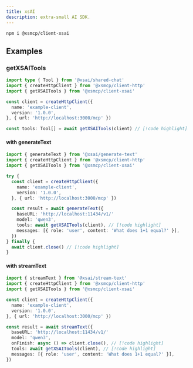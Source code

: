```yaml
---
title: xsAI
description: extra-small AI SDK.
---
```


```package-install
npm i @xsmcp/client-xsai
```

## Examples

### getXSAITools

```ts
import type { Tool } from '@xsai/shared-chat'
import { createHttpClient } from '@xsmcp/client-http'
import { getXSAITools } from '@xsmcp/client-xsai'

const client = createHttpClient({
  name: 'example-client',
  version: '1.0.0',
}, { url: 'http://localhost:3000/mcp' })

const tools: Tool[] = await getXSAITools(client) // [!code highlight]
```

#### with generateText

```ts
import { generateText } from '@xsai/generate-text'
import { createHttpClient } from '@xsmcp/client-http'
import { getXSAITools } from '@xsmcp/client-xsai'

try {
  const client = createHttpClient({
    name: 'example-client',
    version: '1.0.0',
  }, { url: 'http://localhost:3000/mcp' })

  const result = await generateText({
    baseURL: 'http://localhost:11434/v1/'
    model: 'qwen3',
    tools: await getXSAITools(client), // [!code highlight]
    messages: [{ role: 'user', content: 'What does 1+1 equal?' }],
  })
} finally {
  await client.close() // [!code highlight]
}
```

#### with streamText

```ts
import { streamText } from '@xsai/stream-text'
import { createHttpClient } from '@xsmcp/client-http'
import { getXSAITools } from '@xsmcp/client-xsai'

const client = createHttpClient({
  name: 'example-client',
  version: '1.0.0',
}, { url: 'http://localhost:3000/mcp' })

const result = await streamText({
  baseURL: 'http://localhost:11434/v1/'
  model: 'qwen3',
  onFinish: async () => client.close(), // [!code highlight]
  tools: await getXSAITools(client), // [!code highlight]
  messages: [{ role: 'user', content: 'What does 1+1 equal?' }],
})
```

